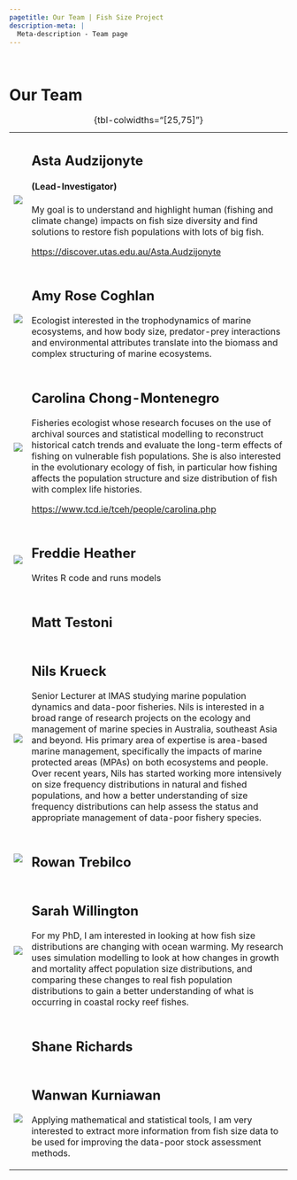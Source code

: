 ```yaml
---
pagetitle: Our Team | Fish Size Project
description-meta: |
  Meta-description - Team page
---
```


::: {.column-screen .hero-img .hero-strip-page}
   
:::

# Our Team

+------------------------------------------------+-----------------------------------------------------------------------------------------------------------------------------------------------------------------------------------------------------------------------------------------------------------------------------------------------------------------------------------------------------------------------------------------------------------------------------------------------------------------------------------------------------------------------------------------------------------------------------------------------------------------------------------------------------------------------------------+
| ![](people/asta.jpg){.headshot}                | ## Asta Audzijonyte                                                                                                                                                                                                                                                                                                                                                                                                                                                                                                                                                                                                                                                               |
|                                                |                                                                                                                                                                                                                                                                                                                                                                                                                                                                                                                                                                                                                                                                                   |
|                                                | #### (Lead-Investigator)                                                                                                                                                                                                                                                                                                                                                                                                                                                                                                                                                                                                                                                          |
|                                                |                                                                                                                                                                                                                                                                                                                                                                                                                                                                                                                                                                                                                                                                                   |
|                                                | My goal is to understand and highlight human (fishing and climate change) impacts on fish size diversity and find solutions to restore fish populations with lots of big fish.                                                                                                                                                                                                                                                                                                                                                                                                                                                                                                    |
|                                                |                                                                                                                                                                                                                                                                                                                                                                                                                                                                                                                                                                                                                                                                                   |
|                                                | <https://discover.utas.edu.au/Asta.Audzijonyte>                                                                                                                                                                                                                                                                                                                                                                                                                                                                                                                                                                                                                                   |
+------------------------------------------------+-----------------------------------------------------------------------------------------------------------------------------------------------------------------------------------------------------------------------------------------------------------------------------------------------------------------------------------------------------------------------------------------------------------------------------------------------------------------------------------------------------------------------------------------------------------------------------------------------------------------------------------------------------------------------------------+
| ![](people/amy.jpg){.headshot}                 | ## Amy Rose Coghlan                                                                                                                                                                                                                                                                                                                                                                                                                                                                                                                                                                                                                                                               |
|                                                |                                                                                                                                                                                                                                                                                                                                                                                                                                                                                                                                                                                                                                                                                   |
|                                                | Ecologist interested in the trophodynamics of marine ecosystems, and how body size, predator-prey interactions and environmental attributes translate into the biomass and complex structuring of marine ecosystems.                                                                                                                                                                                                                                                                                                                                                                                                                                                              |
+------------------------------------------------+-----------------------------------------------------------------------------------------------------------------------------------------------------------------------------------------------------------------------------------------------------------------------------------------------------------------------------------------------------------------------------------------------------------------------------------------------------------------------------------------------------------------------------------------------------------------------------------------------------------------------------------------------------------------------------------+
| ![](www/carolina.jpeg){.headshot}              | ## Carolina Chong-Montenegro                                                                                                                                                                                                                                                                                                                                                                                                                                                                                                                                                                                                                                                      |
|                                                |                                                                                                                                                                                                                                                                                                                                                                                                                                                                                                                                                                                                                                                                                   |
|                                                | Fisheries ecologist whose research focuses on the use of archival sources and statistical modelling to reconstruct historical catch trends and evaluate the long-term effects of fishing on vulnerable fish populations. She is also interested in the evolutionary ecology of fish, in particular how fishing affects the population structure and size distribution of fish with complex life histories.                                                                                                                                                                                                                                                                        |
|                                                |                                                                                                                                                                                                                                                                                                                                                                                                                                                                                                                                                                                                                                                                                   |
|                                                | <https://www.tcd.ie/tceh/people/carolina.php>                                                                                                                                                                                                                                                                                                                                                                                                                                                                                                                                                                                                                                     |
+------------------------------------------------+-----------------------------------------------------------------------------------------------------------------------------------------------------------------------------------------------------------------------------------------------------------------------------------------------------------------------------------------------------------------------------------------------------------------------------------------------------------------------------------------------------------------------------------------------------------------------------------------------------------------------------------------------------------------------------------+
| ![](people/freddie.jpg){.headshot}             | ## Freddie Heather                                                                                                                                                                                                                                                                                                                                                                                                                                                                                                                                                                                                                                                                |
|                                                |                                                                                                                                                                                                                                                                                                                                                                                                                                                                                                                                                                                                                                                                                   |
|                                                | Writes R code and runs models                                                                                                                                                                                                                                                                                                                                                                                                                                                                                                                                                                                                                                                     |
+------------------------------------------------+-----------------------------------------------------------------------------------------------------------------------------------------------------------------------------------------------------------------------------------------------------------------------------------------------------------------------------------------------------------------------------------------------------------------------------------------------------------------------------------------------------------------------------------------------------------------------------------------------------------------------------------------------------------------------------------+
|                                                | ## Matt Testoni                                                                                                                                                                                                                                                                                                                                                                                                                                                                                                                                                                                                                                                                   |
+------------------------------------------------+-----------------------------------------------------------------------------------------------------------------------------------------------------------------------------------------------------------------------------------------------------------------------------------------------------------------------------------------------------------------------------------------------------------------------------------------------------------------------------------------------------------------------------------------------------------------------------------------------------------------------------------------------------------------------------------+
| ![](people/nils.jpg){.headshot}                | ## Nils Krueck                                                                                                                                                                                                                                                                                                                                                                                                                                                                                                                                                                                                                                                                    |
|                                                |                                                                                                                                                                                                                                                                                                                                                                                                                                                                                                                                                                                                                                                                                   |
|                                                | Senior Lecturer at IMAS studying marine population dynamics and data-poor fisheries. Nils is interested in a broad range of research projects on the ecology and management of marine species in Australia, southeast Asia and beyond. His primary area of expertise is area-based marine management, specifically the impacts of marine protected areas (MPAs) on both ecosystems and people. Over recent years, Nils has started working more intensively on size frequency distributions in natural and fished populations, and how a better understanding of size frequency distributions can help assess the status and appropriate management of data-poor fishery species. |
+------------------------------------------------+-----------------------------------------------------------------------------------------------------------------------------------------------------------------------------------------------------------------------------------------------------------------------------------------------------------------------------------------------------------------------------------------------------------------------------------------------------------------------------------------------------------------------------------------------------------------------------------------------------------------------------------------------------------------------------------+
| ![](people/rowan.jpg){.headshot}               | ## Rowan Trebilco                                                                                                                                                                                                                                                                                                                                                                                                                                                                                                                                                                                                                                                                 |
+------------------------------------------------+-----------------------------------------------------------------------------------------------------------------------------------------------------------------------------------------------------------------------------------------------------------------------------------------------------------------------------------------------------------------------------------------------------------------------------------------------------------------------------------------------------------------------------------------------------------------------------------------------------------------------------------------------------------------------------------+
| ![](people/sarah.jpg){.headshot}               | ## Sarah Willington                                                                                                                                                                                                                                                                                                                                                                                                                                                                                                                                                                                                                                                               |
|                                                |                                                                                                                                                                                                                                                                                                                                                                                                                                                                                                                                                                                                                                                                                   |
|                                                | For my PhD, I am interested in looking at how fish size distributions are changing with ocean warming. My research uses simulation modelling to look at how changes in growth and mortality affect population size distributions, and comparing these changes to real fish population distributions to gain a better understanding of what is occurring in coastal rocky reef fishes.                                                                                                                                                                                                                                                                                             |
+------------------------------------------------+-----------------------------------------------------------------------------------------------------------------------------------------------------------------------------------------------------------------------------------------------------------------------------------------------------------------------------------------------------------------------------------------------------------------------------------------------------------------------------------------------------------------------------------------------------------------------------------------------------------------------------------------------------------------------------------+
|                                                | ## Shane Richards                                                                                                                                                                                                                                                                                                                                                                                                                                                                                                                                                                                                                                                                 |
+------------------------------------------------+-----------------------------------------------------------------------------------------------------------------------------------------------------------------------------------------------------------------------------------------------------------------------------------------------------------------------------------------------------------------------------------------------------------------------------------------------------------------------------------------------------------------------------------------------------------------------------------------------------------------------------------------------------------------------------------+
| <img src="www/freddie.jpeg" class="headshot"/> | ## Wanwan Kurniawan                                                                                                                                                                                                                                                                                                                                                                                                                                                                                                                                                                                                                                                               |
|                                                |                                                                                                                                                                                                                                                                                                                                                                                                                                                                                                                                                                                                                                                                                   |
|                                                | Applying mathematical and statistical tools, I am very interested to extract more information from fish size data to be used for improving the data-poor stock assessment methods.                                                                                                                                                                                                                                                                                                                                                                                                                                                                                                |
+------------------------------------------------+-----------------------------------------------------------------------------------------------------------------------------------------------------------------------------------------------------------------------------------------------------------------------------------------------------------------------------------------------------------------------------------------------------------------------------------------------------------------------------------------------------------------------------------------------------------------------------------------------------------------------------------------------------------------------------------+

: {tbl-colwidths="\[25,75\]"}
